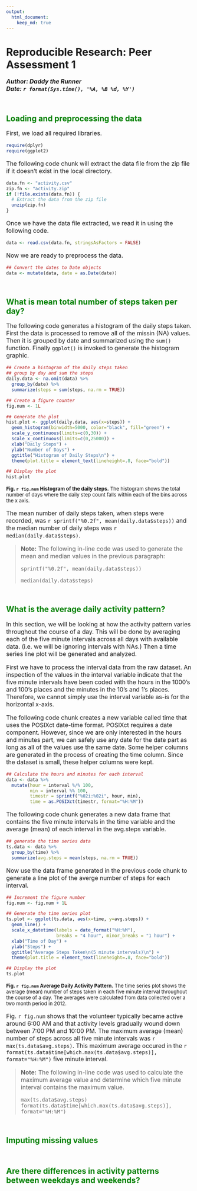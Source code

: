 ```yaml
---
output: 
  html_document:
    keep_md: true
---
```


# Reproducible Research: Peer Assessment 1
_**Author:  Daddy the Runner**_  
_**Date:  `r format(Sys.time(), '%A, %B %d, %Y')`**_

<!-- Processing Instructions --------------------------------------- -->
<!--                                                                 -->
<!-- This file is best processed using the following set of commands -->
<!-- knit("PA1_template.Rmd")                                        -->
<!-- render("PA1_template.md")                                       -->
<!--                                                                 -->
<!-- --------------------------------------------------------------- -->


<!-- Create some style elements for the HTML file -->
<style>
h2 {
  color: green;
  margin-top: 5ex;
}

p {
  font-size: 12pt;
}

.fig-caption {
  font-size: 10pt;
}
</style>


## Loading and preprocessing the data

First, we load all required libraries.

```r
require(dplyr)
require(ggplot2)
```

The following code chunk will extract the data file from the
zip file if it doesn't exist in the local directory.

```r
data.fn <- "activity.csv"
zip.fn <- "activity.zip"
if (!file.exists(data.fn)) {
  # Extract the data from the zip file
  unzip(zip.fn)
}
```

Once we have the data file extracted, we read it in using the
following code.

```r
data <- read.csv(data.fn, stringsAsFactors = FALSE)
```

Now we are ready to preprocess the data.

```r
## Convert the dates to Date objects
data <- mutate(data, date = as.Date(date))
```



## What is mean total number of steps taken per day?

The following code generates a histogram of the daily steps taken.
First the data is processed to remove all of the missin (NA) values.
Then it is grouped by date and summarized using the `sum()` function.
Finally `ggplot()` is invoked to generate the histogram graphic.

```r
## Create a histogram of the daily steps taken
## group by day and sum the steps
daily.data <- na.omit(data) %>% 
  group_by(date) %>%
  summarize(steps = sum(steps, na.rm = TRUE))

## Create a figure counter
fig.num <- 1L

## Generate the plot
hist.plot <- ggplot(daily.data, aes(x=steps)) +
  geom_histogram(binwidth=5000, color="black", fill="green") +
  scale_y_continuous(limits=c(0,30)) +
  scale_x_continuous(limits=c(0,25000)) +
  xlab("Daily Steps") +
  ylab("Number of Days") +
  ggtitle("Histogram of Daily Steps\n") +
  theme(plot.title = element_text(lineheight=.8, face="bold"))

## Display the plot
hist.plot
```

<span class="fig-caption">
**Fig. `r fig.num` Histogram of the daily steps.**  The histogram
shows the total number of days where the daily step count falls
within each of the bins across the x axis.
</span>

The mean number of daily steps taken, when steps were recorded, was 
`r sprintf("%0.2f", mean(daily.data$steps))` and
the median number of daily steps was `r median(daily.data$steps)`.

> **Note:** The following in-line code was used to generate the mean
> and median values in the previous paragraph:
>
> `sprintf("%0.2f", mean(daily.data$steps))`
>
> `median(daily.data$steps)`



## What is the average daily activity pattern?

In this section, we will be looking at how the activity pattern varies
throughout the course of a day.  This will be done by averaging each of the
five minute intervals across all days with available data.  (i.e. we will be
ignoring intervals with NAs.)  Then a time series line plot will be generated
and analyzed.

First we have to process the interval data from the raw dataset.  An
inspection of the values in the interval variable indicate that the five
minute intervals have been coded with the hours in the 1000's and 100's
places and the minutes in the 10's and 1's places.  Therefore, we cannot
simply use the interval variable as-is for the horizontal x-axis.

The following code chunk creates a new variable called time that uses the
POSIXct date-time format.  POSIXct requires a date component.  However,
since we are only interested in the hours and minutes part, we can safely
use any date for the date part as long as all of the values use the same
date.  Some helper columns are generated in the process of creating the
time column.  Since the dataset is small, these helper columns were kept.

```r
## Calculate the hours and minutes for each interval
data <- data %>% 
  mutate(hour = interval %/% 100,
         min = interval %% 100,
         timestr = sprintf("%02i:%02i", hour, min),
         time = as.POSIXct(timestr, format="%H:%M"))
```

The following code chunk generates a new data frame that contains the
five minute intervals in the time variable and the average (mean) of each
interval in the avg.steps variable.

```r
## generate the time series data
ts.data <- data %>%
  group_by(time) %>%
  summarize(avg.steps = mean(steps, na.rm = TRUE))
```

Now use the data frame generated in the previous code chunk to generate
a line plot of the averge number of steps for each interval.

```r
## Increment the figure number
fig.num <- fig.num + 1L

## Generate the time series plot
ts.plot <- ggplot(ts.data, aes(x=time, y=avg.steps)) +
  geom_line() +
  scale_x_datetime(labels = date_format("%H:%M"),
                   breaks = "4 hour", minor_breaks = "1 hour") +
  xlab("Time of Day") +
  ylab("Steps") +
  ggtitle("Average Steps Taken\n(5 minute intervals)\n") +
  theme(plot.title = element_text(lineheight=.8, face="bold"))

## Display the plot
ts.plot
```

<span class="fig-caption">
**Fig. `r fig.num` Average Daily Activity Pattern.**  The 
time series plot shows the average (mean) number of steps taken
in each five minute interval throughout the course of a day.
The averages were calculated from data collected over a two
month period in 2012.
</span>

Fig. `r fig.num` shows that the volunteer typically became active
around 6:00 AM and that activity levels gradually wound down between
7:00 PM and 10:00 PM.
The maximum average (mean) number of steps across all five minute
intervals was `r max(ts.data$avg.steps)`.  This maximum average
occured in the
`r format(ts.data$time[which.max(ts.data$avg.steps)], format="%H:%M")`
five minute interval.

> **Note:** The following in-line code was used to calculate the
> maximum average value and determine which five minute interval
> contains the maximum value.
>
> `max(ts.data$avg.steps)`  
> `format(ts.data$time[which.max(ts.data$avg.steps)], format="%H:%M")`




## Imputing missing values



## Are there differences in activity patterns between weekdays and weekends?
